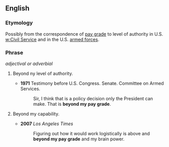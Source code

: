 ==English==

===Etymology===
Possibly from the correspondence of [[pay grade]] to level of authority in U.S. [[w:Civil Service]] and in the U.S. [[armed forces]].

===Phrase===
{{infl|en|phrase|head=[[beyond]] [[my]] [[pay]] [[grade]]}}  ''adjectival or adverbial''

# {{idiom}} Beyond ny level of authority.
#*'''1971''' Testimony before U.S. Congress. Senate. Committee on Armed Services.
#*:Sir, I think that is a policy decision only the President can make. That is '''beyond my pay grade'''. 
# {{idiom}} Beyond my capability.
#*'''2007''' ''Los Angeles Times''
#*:Figuring out how it would work logistically is above and '''beyond my pay grade''' and my brain power.
